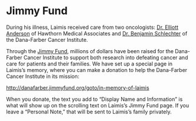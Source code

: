 
<SEO title="Jimmy Fund" />

# Jimmy Fund

During his illness, Laimis received care from two oncologists: [Dr. Elliott
Anderson](https://www.hawthornmed.com/our-providers/anderson/) of Hawthorn
Medical Associates and [Dr. Benjamin
Schlechter](https://www.dana-farber.org/find-a-doctor/benjamin-l-schlechter/)
of the Dana-Farber Cancer Institute.

Through the [Jimmy Fund](http://jimmyfund.org), millions of dollars have been raised for the
Dana-Farber Cancer Institute to support both research into defeating cancer and 
care for patients and their families. We have set up a special page in
Laimis’s memory, where you can make a donation to help the Dana-Farber Cancer
Institute in its mission:

http://danafarber.jimmyfund.org/goto/in-memory-of-laimis

When you donate, the text you add to “Display Name and Information” is what
will show up on the scrolling text on Laimis’s Jimmy Fund page. If you leave a “Personal
Note,” that will be sent to Laimis’s family privately.

